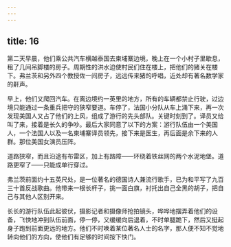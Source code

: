 ```yaml
---
---
---
```

title: 16
---



第二天早晨，他们乘公共汽车横越泰国去柬埔寨边境，晚上在一个小村子里歇息，租了几间吊脚楼的房子。周期性的洪水迫使村民们住在楼上，把他们的猪关在楼下。弗兰茨和另外四个教授佐一间房子，远远传来猪的呼唱，近处却有著名数学家的鼾声。

早上，他们又爬回汽车。在离边境约一英里的地方，所有的车辆都禁止行驶，过边境只能通过一条重兵把守的狭窄要道。车停了，法国小分队从车上涌下来，再一次发现美国人又占了他们的上风，组成了游行的先头部队。关键时刻到了。译员又给叫了来，接着是长久的争吵。最后大家同意了以下的方案：游行队伍由一个美国人，一个法国人以及一名柬埔寨译员领先，接下来是医生，再后面是余下来的人群。那位美国女演员压阵。

道路狭窄，而且沿途有布雷区，加上有路障——环绕着铁丝网的两个水泥地堡。道路更窄了——只能成单行穿过。

弗兰茨前面约十五英尺处，是一位著名的德国诗人兼流行歌手，已为和平写了九百三十首反战歌曲。他带来一根长杆子，挑一面白旗，衬托出自己全黑的胡子，把自己与其他人区别开来。

长长的游行队伍此起彼伏，摄影记者和摄像师抢拍镜头，哗哗地摆弄着他们的设备，飞快地冲到队伍前面，停一停，又缓缓向后退着，不时单腿跪下，然后又挺起身子跑到前面更远的地方。他们不时唤着某位著名人士的名字，那人便不知不觉地转向他们的方向，使他们有足够的时间按下快门。